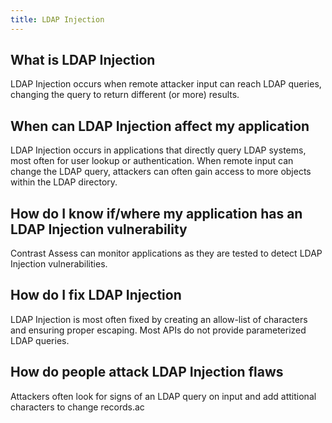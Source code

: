 ```yaml
---
title: LDAP Injection
---
```


## What is LDAP Injection

LDAP Injection occurs when remote attacker input can reach LDAP queries, changing the query to return different (or more) results.

## When can LDAP Injection affect my application

LDAP Injection occurs in applications that directly query LDAP systems, most often for user lookup or authentication.
When remote input can change the LDAP query, attackers can often gain access to more objects within the LDAP directory.

## How do I know if/where my application has an LDAP Injection vulnerability

Contrast Assess can monitor applications as they are tested to detect LDAP Injection vulnerabilities.

## How do I fix LDAP Injection

LDAP Injection is most often fixed by creating an allow-list of characters and ensuring proper escaping.
Most APIs do not provide parameterized LDAP queries.

## How do people attack LDAP Injection flaws

Attackers often look for signs of an LDAP query on input and add attitional characters to change records.ac